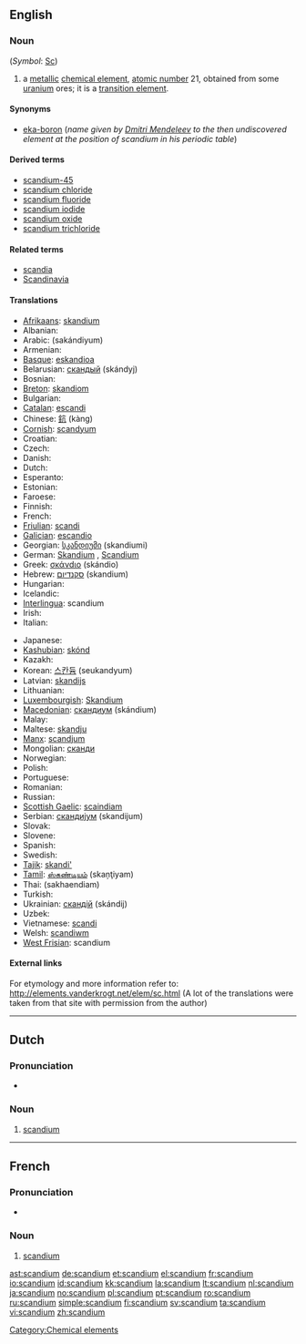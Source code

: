 {{also|Scandium}}
==English==
{{elements|Sc|calcium|Ca|titanium|Ti}}

===Noun===
{{wikipedia}}
{{en-noun|-}} (''Symbol'': [[Sc]])

# a [[metallic]] [[chemical element]], [[atomic number]] 21, obtained from some [[uranium]] ores; it is a [[transition element]].

====Synonyms====
* [[eka-boron]] (''name given by [[w:Dmitri Mendeleev|Dmitri Mendeleev]] to the then undiscovered element at the position of scandium in his periodic table'')

====Derived terms====
* [[scandium-45]]
* [[scandium chloride]]
* [[scandium fluoride]]
* [[scandium iodide]]
* [[scandium oxide]]
* [[scandium trichloride]]

====Related terms====
* [[scandia]]
* [[Scandinavia]]

====Translations====
{{trans-top|chemical element}}
* [[Afrikaans]]: [[skandium]]
* Albanian: {{t-|sq|skandium|xs=Albanian}}
* Arabic: {{Arab|[[سكانديوم]]}} (sakándiyum) {{m}}
* Armenian: {{t-|hy|սկանդիում|tr=skandium}}
* [[Basque]]: [[eskandioa]]
* Belarusian: [[скандый]] (skándyj) {{m}}
* Bosnian: {{t-|bs|skandij}}
* [[Breton]]: [[skandiom]]
* Bulgarian: {{t-|bg|скандий|m|tr=skándij}}
* [[Catalan]]: [[escandi]]
* Chinese: [[鈧]] (kàng)
* [[Cornish]]: [[scandyum]]
* Croatian: {{t-|hr|skandij}}
* Czech: {{t+|cs|skandium}}
* Danish: {{t-|da|skandium}}
* Dutch: {{t+|nl|scandium|n}}
* Esperanto: {{t-|eo|skandio|xs=Esperanto}}
* Estonian: {{t-|et|skandium}}
* Faroese: {{t-|fo|skandium|xs=Faroese}}
* Finnish: {{t+|fi|skandium}}
* French: {{t+|fr|scandium|m}}
* [[Friulian]]: [[scandi]]
* [[Galician]]: [[escandio]]
* Georgian: [[სკანდიუმი]] (skandiumi)
* German: [[Skandium]] {{n}}, [[Scandium]] {{n}}
* Greek: [[σκάνdιο]] (skándio) {{n}}
* Hebrew: [[סקנדיום]] (skandium)
* Hungarian: {{t+|hu|szkandium}}
* Icelandic: {{t+|is|skandín}}
* [[Interlingua]]: scandium
* Irish: {{t+|ga|scaindiam|xs=Irish}}
* Italian: {{t+|it|scandio|m}}
{{trans-mid}}
* Japanese: {{t+|ja|スカンジウム|tr=sukanjiumu}}
* [[Kashubian]]: [[skónd]]
* Kazakh: {{t-|kk|скандий|tr=skandij|sc=Cyrl|xs=Kazakh}}
* Korean: [[스칸듐]] (seukandyum)
* Latvian: [[skandijs]]
* Lithuanian: {{t+|lt|skandis|xs=Lithuanian}}
* [[Luxembourgish]]: [[Skandium]]
* [[Macedonian]]: [[скандиум]] (skándium) {{m}}
* Malay: {{t-|ms|skandium|xs=Malay}}
* Maltese: [[skandju]]
* [[Manx]]: [[scandjum]]
* Mongolian: [[сканди]]
* Norwegian: {{t+|no|scandium}}
* Polish: {{t+|pl|skand|m}}
* Portuguese: {{t+|pt|escândio|m}}
* Romanian: {{t+|ro|scandiu|n}}
* Russian: {{t+|ru|скандий|m|tr=skándij}}
* [[Scottish Gaelic]]: [[scaindiam]]
* Serbian: [[скандиjум]] (skandijum) {{m}}
* Slovak: {{t-|sk|skandium}}
* Slovene: {{t+|sl|skandij}}
* Spanish: {{t+|es|escandio|m}}
* Swedish: {{t+|sv|skandium|n}}
* [[Tajik]]: [[skandi']]
* [[Tamil]]: [[ஸ்கண்டியம்]] (skaņţiyam)
* Thai: {{Thai|[[สแคนเดียม]]}} (sakhaendiam)
* Turkish: {{t+|tr|skandiyum}}
* Ukrainian: [[скандiй]] (skándij) {{m}}
* Uzbek: {{t-|uz|скандий|tr=skandiy|sc=Cyrl|xs=Uzbek}}
* Vietnamese: [[scandi]]
* Welsh: [[scandiwm]]
* [[West Frisian]]: scandium
{{trans-bottom}}

====External links====
For etymology and more information refer to:
http://elements.vanderkrogt.net/elem/sc.html
(A lot of the translations were taken from that site with permission from the author)

[[Category:Chemical elements]]

----

==Dutch==
{{wikipedia|lang=nl}}

===Pronunciation===
* {{audio|Nl-scandium.ogg|Audio}}

===Noun===
{{infl|nl|noun|g=n}}

# {{chemical element|lang=nl}} [[scandium#English|scandium]]
----
==French==
{{wikipedia|lang=fr}}

===Pronunciation===
* {{IPA|lang=fr| /skɑ̃.djɔm/}}

===Noun===
{{fr-noun-unc|m}}

# {{chemical element|lang=fr}} [[scandium#English|scandium]]

[[ast:scandium]]
[[de:scandium]]
[[et:scandium]]
[[el:scandium]]
[[fr:scandium]]
[[io:scandium]]
[[id:scandium]]
[[kk:scandium]]
[[la:scandium]]
[[lt:scandium]]
[[nl:scandium]]
[[ja:scandium]]
[[no:scandium]]
[[pl:scandium]]
[[pt:scandium]]
[[ro:scandium]]
[[ru:scandium]]
[[simple:scandium]]
[[fi:scandium]]
[[sv:scandium]]
[[ta:scandium]]
[[vi:scandium]]
[[zh:scandium]]